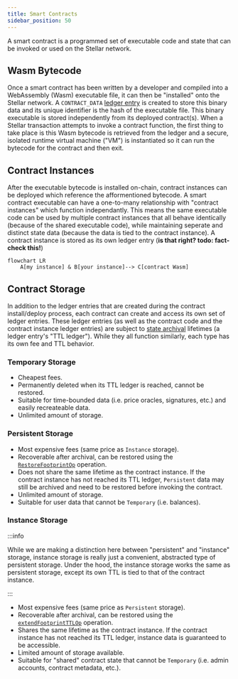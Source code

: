 ```yaml
---
title: Smart Contracts
sidebar_position: 50
---
```


A smart contract is a programmed set of executable code and state that can be invoked or used on the Stellar network.

## Wasm Bytecode

Once a smart contract has been written by a developer and compiled into a WebAssembly (Wasm) executable file, it can then be "installed" onto the Stellar network. A `CONTRACT_DATA` [ledger entry](ledgers.mdx) is created to store this binary data and its unique identifier is the hash of the executable file. This binary executable is stored independently from its deployed contract(s). When a Stellar transaction attempts to invoke a contract function, the first thing to take place is this Wasm bytecode is retrieved from the ledger and a secure, isolated runtime virtual machine ("VM") is instantiated so it can run the bytecode for the contract and then exit.

## Contract Instances

After the executable bytecode is installed on-chain, contract instances can be deployed which reference the afformentioned bytecode. A smart contract executable can have a one-to-many relationship with "contract instances" which function independantly. This means the same executable code can be used by multiple contract instances that all behave identically (because of the shared executable code), while maintaining seperate and distinct state data (because the data is tied to the contract instance). A contract instance is stored as its own ledger entry (**is that right? todo: fact-check this!**)

```mermaid
flowchart LR
    A[my instance] & B[your instance]--> C[contract Wasm]
```

## Contract Storage

In addition to the ledger entries that are created during the contract install/deploy process, each contract can create and access its own set of ledger entries. These ledger entries (as well as the contract code and the contract instance ledger entries) are subject to [state archival](https://soroban.stellar.org/docs/fundamentals-and-concepts/state-expiration) lifetimes (a ledger entry's "TTL ledger"). While they all function similarly, each type has its own fee and TTL behavior.

### Temporary Storage

- Cheapest fees.
- Permanently deleted when its TTL ledger is reached, cannot be restored.
- Suitable for time-bounded data (i.e. price oracles, signatures, etc.) and easily recreateable data.
- Unlimited amount of storage.

### Persistent Storage

- Most expensive fees (same price as `Instance` storage).
- Recoverable after archival, can be restored using the [`RestoreFootprintOp`](../list-of-operations.mdx#restore-footprint) operation.
- Does not share the same lifetime as the contract instance. If the contract instance has not reached its TTL ledger, `Persistent` data may still be archived and need to be restored before invoking the contract.
- Unlimited amount of storage.
- Suitable for user data that cannot be `Temporary` (i.e. balances).

### Instance Storage

:::info

While we are making a distinction here between "persistent" and "instance" storage, instance storage is really just a convenient, abstracted type of persistent storage. Under the hood, the instance storage works the same as persistent storage, except its own TTL is tied to that of the contract instance.

:::

- Most expensive fees (same price as `Persistent` storage).
- Recoverable after archival, can be restored using the [`extendFootprintTTLOp`](../list-of-operations.mdx#extend-footprint-ttl) operation.
- Shares the same lifetime as the contract instance. If the contract instance has not reached its TTL ledger, instance data is guaranteed to be accessible.
- Limited amount of storage available.
- Suitable for "shared" contract state that cannot be `Temporary` (i.e. admin accounts, contract metadata, etc.).
